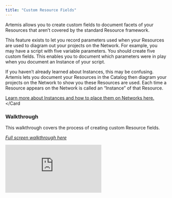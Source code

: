 ```yaml
---
title: "Custom Resource Fields"
---
```

Artemis allows you to create custom fields to document facets of your Resources that aren’t covered by the standard Resource framework. 

This feature exists to let you record parameters used when your Resources are used to diagram out your projects on the Network. For example, you may have a script with five variable parameters. You should create five custom fields. This enables you to document which parameters were in play when you document an Instance of your script. 

<Card title="What are Instances?">
If you haven’t already learned about Instances, this may be confusing. Artemis lets you document your Resources in the Catalog then diagram your projects on the Network to show you these Resources are used. Each time a Resource appears on the Network is called an “Instance” of that Resource.

[Learn more about Instances and how to place them on Networks here.](https://docs.artemisplatform.com/creatinginstances)
</Card

### Walkthrough
This walkthrough covers the process of creating custom Resource fields.

*[Full screen walkthrough here](https://supademo.com/demo/U9KHk4yqB_vdl7n4S4aph)*
<iframe src="https://supademo.com/embed/U9KHk4yqB_vdl7n4S4aph" frameborder="0" webkitallowfullscreen="true" mozallowfullscreen="true" allowfullscreen style={{"width":"719px","height":"500px","border":"none"}}></iframe>
